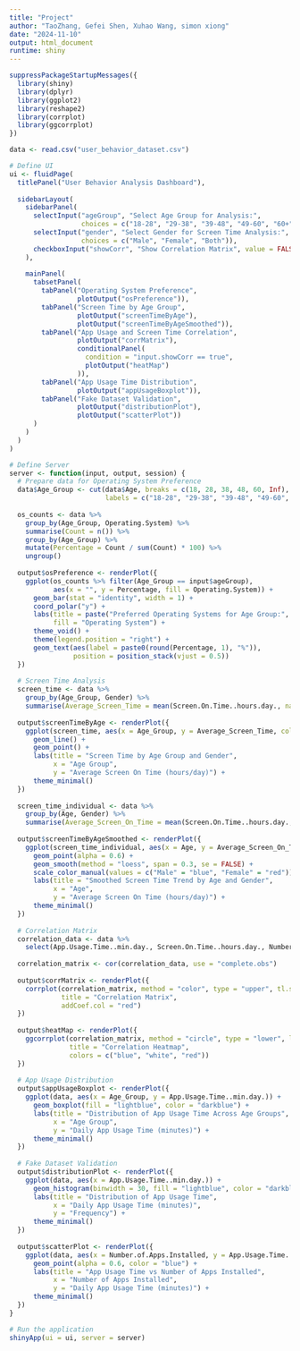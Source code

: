 ---
title: "Project"
author: "TaoZhang, Gefei Shen, Xuhao Wang, simon xiong"
date: "2024-11-10"
output: html_document
runtime: shiny
---

```{r, echo=FALSE}
suppressPackageStartupMessages({
  library(shiny)
  library(dplyr)
  library(ggplot2)
  library(reshape2)
  library(corrplot)
  library(ggcorrplot)
})
```

```{r, echo=FALSE}
data <- read.csv("user_behavior_dataset.csv")

# Define UI
ui <- fluidPage(
  titlePanel("User Behavior Analysis Dashboard"),
  
  sidebarLayout(
    sidebarPanel(
      selectInput("ageGroup", "Select Age Group for Analysis:", 
                  choices = c("18-28", "29-38", "39-48", "49-60", "60+")),
      selectInput("gender", "Select Gender for Screen Time Analysis:",
                  choices = c("Male", "Female", "Both")),
      checkboxInput("showCorr", "Show Correlation Matrix", value = FALSE)
    ),
    
    mainPanel(
      tabsetPanel(
        tabPanel("Operating System Preference", 
                 plotOutput("osPreference")),
        tabPanel("Screen Time by Age Group", 
                 plotOutput("screenTimeByAge"),
                 plotOutput("screenTimeByAgeSmoothed")),
        tabPanel("App Usage and Screen Time Correlation", 
                 plotOutput("corrMatrix"),
                 conditionalPanel(
                   condition = "input.showCorr == true",
                   plotOutput("heatMap")
                 )),
        tabPanel("App Usage Time Distribution", 
                 plotOutput("appUsageBoxplot")),
        tabPanel("Fake Dataset Validation", 
                 plotOutput("distributionPlot"),
                 plotOutput("scatterPlot"))
      )
    )
  )
)

# Define Server
server <- function(input, output, session) {
  # Prepare data for Operating System Preference
  data$Age_Group <- cut(data$Age, breaks = c(18, 28, 38, 48, 60, Inf), 
                        labels = c("18-28", "29-38", "39-48", "49-60", "60+"), right = FALSE)
  
  os_counts <- data %>%
    group_by(Age_Group, Operating.System) %>%
    summarise(Count = n()) %>%
    group_by(Age_Group) %>%
    mutate(Percentage = Count / sum(Count) * 100) %>%
    ungroup()
  
  output$osPreference <- renderPlot({
    ggplot(os_counts %>% filter(Age_Group == input$ageGroup), 
           aes(x = "", y = Percentage, fill = Operating.System)) +
      geom_bar(stat = "identity", width = 1) +
      coord_polar("y") +
      labs(title = paste("Preferred Operating Systems for Age Group:", input$ageGroup),
           fill = "Operating System") +
      theme_void() +
      theme(legend.position = "right") +
      geom_text(aes(label = paste0(round(Percentage, 1), "%")), 
                position = position_stack(vjust = 0.5))
  })
  
  # Screen Time Analysis
  screen_time <- data %>%
    group_by(Age_Group, Gender) %>%
    summarise(Average_Screen_Time = mean(Screen.On.Time..hours.day., na.rm = TRUE), .groups = "drop")
  
  output$screenTimeByAge <- renderPlot({
    ggplot(screen_time, aes(x = Age_Group, y = Average_Screen_Time, color = Gender, group = Gender)) +
      geom_line() +
      geom_point() +
      labs(title = "Screen Time by Age Group and Gender",
           x = "Age Group",
           y = "Average Screen On Time (hours/day)") +
      theme_minimal()
  })
  
  screen_time_individual <- data %>%
    group_by(Age, Gender) %>%
    summarise(Average_Screen_On_Time = mean(Screen.On.Time..hours.day., na.rm = TRUE), .groups = "drop")
  
  output$screenTimeByAgeSmoothed <- renderPlot({
    ggplot(screen_time_individual, aes(x = Age, y = Average_Screen_On_Time, color = Gender, group = Gender)) +
      geom_point(alpha = 0.6) +
      geom_smooth(method = "loess", span = 0.3, se = FALSE) +
      scale_color_manual(values = c("Male" = "blue", "Female" = "red")) +
      labs(title = "Smoothed Screen Time Trend by Age and Gender",
           x = "Age",
           y = "Average Screen On Time (hours/day)") +
      theme_minimal()
  })
  
  # Correlation Matrix
  correlation_data <- data %>%
    select(App.Usage.Time..min.day., Screen.On.Time..hours.day., Number.of.Apps.Installed, Age)
  
  correlation_matrix <- cor(correlation_data, use = "complete.obs")
  
  output$corrMatrix <- renderPlot({
    corrplot(correlation_matrix, method = "color", type = "upper", tl.srt = 45,
             title = "Correlation Matrix",
             addCoef.col = "red")
  })
  
  output$heatMap <- renderPlot({
    ggcorrplot(correlation_matrix, method = "circle", type = "lower", lab = TRUE, lab_size = 3,
               title = "Correlation Heatmap", 
               colors = c("blue", "white", "red"))
  })
  
  # App Usage Distribution
  output$appUsageBoxplot <- renderPlot({
    ggplot(data, aes(x = Age_Group, y = App.Usage.Time..min.day.)) +
      geom_boxplot(fill = "lightblue", color = "darkblue") +
      labs(title = "Distribution of App Usage Time Across Age Groups",
           x = "Age Group",
           y = "Daily App Usage Time (minutes)") +
      theme_minimal()
  })
  
  # Fake Dataset Validation
  output$distributionPlot <- renderPlot({
    ggplot(data, aes(x = App.Usage.Time..min.day.)) +
      geom_histogram(binwidth = 30, fill = "lightblue", color = "darkblue") +
      labs(title = "Distribution of App Usage Time", 
           x = "Daily App Usage Time (minutes)", 
           y = "Frequency") +
      theme_minimal()
  })
  
  output$scatterPlot <- renderPlot({
    ggplot(data, aes(x = Number.of.Apps.Installed, y = App.Usage.Time..min.day.)) +
      geom_point(alpha = 0.6, color = "blue") +
      labs(title = "App Usage Time vs Number of Apps Installed", 
           x = "Number of Apps Installed", 
           y = "Daily App Usage Time (minutes)") +
      theme_minimal()
  })
}

# Run the application 
shinyApp(ui = ui, server = server)
```

